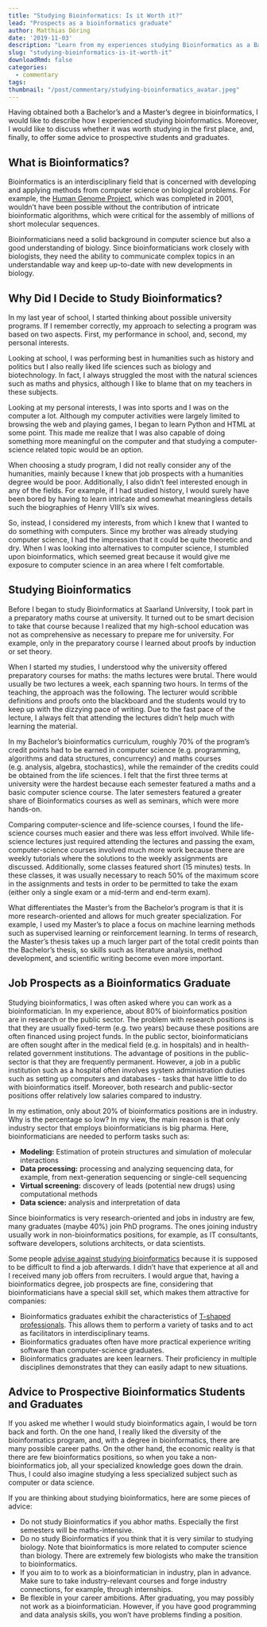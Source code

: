 ```yaml
---
title: "Studying Bioinformatics: Is it Worth it?"
lead: "Prospects as a bioinformatics graduate"
author: Matthias Döring
date: '2019-11-03'
description: "Learn from my experiences studying Bioinformatics as a Bachelor's, Master's, and as a PhD. What kind of career opportunities exist?"
slug: "studying-bioinformatics-is-it-worth-it"
downloadRmd: false
categories:
  - commentary
tags:
thumbnail: "/post/commentary/studying-bioinformatics_avatar.jpeg"
---
```

Having obtained both a Bachelor's and a Master's degree in bioinformatics, I would like to describe how I experienced studying bioinformatics. Moreover, I would like to discuss whether it was worth studying in the first place, and, finally, to offer some advice to prospective students and graduates.

## What is Bioinformatics?
Bioinformatics is an interdisciplinary field that is concerned with developing and applying methods from computer science on biological problems. For example, the [Human Genome Project](https://en.wikipedia.org/wiki/Human_Genome_Project), which was completed in 2001, wouldn't have been possible without the contribution of intricate bioinformatic algorithms, which were critical for the assembly of millions of short molecular sequences.

Bioinformaticians need a solid background in computer science but also a good understanding of biology. Since bioinformaticians work closely with biologists, they need the ability to communicate complex topics in an understandable way and keep up-to-date with new developments in biology.

## Why Did I Decide to Study Bioinformatics?
In my last year of school, I started thinking about possible university programs. If I remember correctly, my approach to selecting a program was based on two aspects. First, my performance in school, and, second, my personal interests.

Looking at school, I was performing best in humanities such as history and politics but I also really liked life sciences such as biology and biotechnology. In fact, I always struggled the most with the natural sciences such as maths and physics, although I like to blame that on my teachers in these subjects.

Looking at my personal interests, I was into sports and I was on the computer a lot. Although my computer activities were largely limited to browsing the web and playing games, I began to learn Python and HTML at some point. This made me realize that I was also capable of doing something more meaningful on the computer and that studying a computer-science related topic would be an option.

When choosing a study program, I did not really consider any of the humanities, mainly because I knew that job prospects with a humanities degree would be poor. Additionally, I also didn't feel interested enough in any of the fields. For example, if I had studied history, I would surely have been bored by having to learn intricate and somewhat meaningless details such the biographies of Henry VIII's six wives. 

So, instead, I considered my interests, from which I knew that I wanted to do something with computers. Since my brother was already studying computer science, I had the impression that it could be quite theoretic and dry. When I was looking into alternatives to computer science, I stumbled upon bioinformatics, which seemed great because it would give me exposure to computer science in an area where I felt comfortable.

## Studying Bioinformatics

Before I began to study Bioinformatics at Saarland University, I took part in a preparatory maths course at university. It turned out to be smart decision to take that course because I realized that my high-school education was not as comprehensive as necessary to prepare me for university. For example, only in the preparatory course I learned about proofs by induction or set theory. 

When I started my studies, I understood why the university offered preparatory courses for maths: the maths lectures were brutal. There would usually be two lectures a week, each spanning two hours. In terms of the teaching, the approach was the following. The lecturer would scribble definitions and proofs onto the blackboard and the students would try to keep up with the dizzying pace of writing. Due to the fast pace of the lecture, I always felt that attending the lectures didn't help much with learning the material.

In my Bachelor's bioinformatics curriculum, roughly 70% of the program's credit points had to be earned in computer science (e.g. programming, algorithms and data structures, concurrency) and maths courses (e.g. analysis, algebra, stochastics), while the remainder of the credits could be obtained from the life sciences. I felt that the first three terms at university were the hardest because each semester featured a maths and a basic computer science course. The later semesters featured a greater share of Bioinformatics courses as well as seminars, which were more hands-on.

Comparing computer-science and life-science courses, I found the life-science courses much easier and there was less effort involved. While life-science lectures just required attending the lectures and passing the exam, computer-science courses involved much more work because there are weekly tutorials where the solutions to the weekly assignments are discussed. Additionally, some classes featured short (15 minutes) tests. In these classes, it was usually necessary to reach 50% of the maximum score in the assignments and tests in order to be permitted to take the exam (either only a single exam or a mid-term and end-term exam).

What differentiates the Master's from the Bachelor's program is that it is more research-oriented and allows for much greater specialization. For example, I used my Master's to place a focus on machine learning methods such as supervised learning or reinforcement learning. In terms of research, the Master's thesis takes up a much larger part of the total credit points than the Bachelor's thesis, so skills such as literature analysis, method development, and scientific writing
become even more important.

## Job Prospects as a Bioinformatics Graduate
Studying bioinformatics, I was often asked where you can work as a bioinformatician. In my experience, about 80% of bioinformatics position are in research or the public sector. The problem with research positions is that they are usually fixed-term (e.g. two years) because these positions are often financed using project funds. In the public sector, bioinformaticians are often sought after in the medical field (e.g. in hospitals) and in health-related government institutions. The advantage of positions in the public-sector is that they are frequently permanent. However, a job in a public institution such as a hospital often involves system administration duties such as setting up computers and databases - tasks that have little to do with bioinformatics itself. Moreover, both research and public-sector positions offer relatively low salaries compared to industry.

In my estimation, only about 20% of bioinformatics positions are in industry. Why is the percentage so low? In my view, the main reason is that only industry sector that employs bioinformaticians is big pharma. Here, bioinformaticians are needed to perform tasks such as:

* **Modeling:** Estimation of protein structures and simulation of molecular interactions
* **Data processing:** processing and analyzing sequencing data, for example, from next-generation sequencing or single-cell sequencing
* **Virtual screening:** discovery of leads (potential new drugs) using computational methods
* **Data science:** analysis and interpretation of data

Since bioinformatics is very research-oriented and jobs in industry are few, many graduates (maybe 40%) join PhD programs. The ones joining industry usually work in non-bioinformatics positions, for example, as IT consultants, software developers, solutions architects, or data scientists.

Some people [advise against studying bioinformatics](https://www.reddit.com/r/bioinformatics/comments/3ennsp/dont_study_bioinformatics/) because it is supposed to be difficult to find a job afterwards. I didn't have that experience at all and I received many job offers from recruiters. I would argue that, having a bioinformatics degree, job prospects are fine, considering that bioinformaticians have a special skill set, which makes them attractive for companies:

* Bioinformatics graduates exhibit the characteristics of [T-shaped professionals](https://medium.com/@warren2lynch/scrum-team-i-shaped-vs-t-shaped-people-569de6fa494e). This allows them to perform a variety of tasks and to act as facilitators in interdisciplinary teams.
* Bioinformatics graduates often have more practical experience writing software than computer-science graduates.
* Bioinformatics graduates are keen learners. Their proficiency in multiple disciplines demonstrates that they can easily adapt to new situations.

## Advice to Prospective Bioinformatics Students and Graduates

If you asked me whether I would study bioinformatics again, I would be torn back and forth. On the one hand, I really liked the diversity of the bioinformatics program, and, with a degree in bioinformatics, there are many possible career paths. On the other hand, the economic reality is that there are few bioinformatics positions, so when you take a non-bioinformatics job, all your specialized knowledge goes down the drain. Thus, I could also imagine studying a less specialized subject such as computer or data science.

If you are thinking about studying bioinformatics, here are some pieces of advice: 

* Do not study Bioinformatics if you abhor maths. Especially the first semesters will be maths-intensive.
* Do no study Bioinformatics if you think that it is very similar to studying biology. Note that bioinformatics is more related to computer science than biology. There are extremely few biologists who make the transition to bioinformatics.
* If you aim to to work as a bioinformatician in industry, plan in advance. Make sure to take industry-relevant courses and forge industry connections, for example, through internships. 
* Be flexible in your career ambitions. After graduating, you may possibly not work as a bioinformatician. However, if you have good programming and data analysis skills, you won't have problems finding a position.


